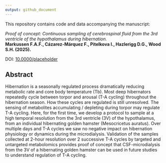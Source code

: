 ```yaml
---
output: github_document
---
```



This repository contains code and data accompanying the manuscript:

*Proof of concept: Continuous sampling of cerebrospinal fluid from the 3rd ventricle of the hypothalamus during hibernation.*  
**Markussen F.A.F., Cázarez-Márquez F., Pitelkova I., Hazlerigg D.G., Wood S.H. (2025).**  

DOI: [10.0000/placeholder](https://doi.org/10.0000/placeholder)

## Abstract
Hibernation is a seasonally regulated process dramatically reducing metabolic rate and core body temperature (Tb). Most deep hibernators repeatedly cycle between torpor and arousal (T-A cycling) throughout the hibernation season. How these cycles are regulated is still unresolved. The sensing of metabolites accumulating / depleting during torpor may regulate T-A cycling. Here, for the first time, we develop a protocol to sample at a high temporal resolution from the 3rd ventricle (3V) of the hypothalamus, from an individual hibernating golden hamster (Mesocricetus auratus). Over multiple days and T-A cycles we saw no negative impact on hibernation physiology or dynamics during the microdialysis. Validation of the samples collected at 2-hour resolution over 2 successive T-A cycles by targeted and untargeted metabolomics provides proof of concept that CSF-microdialysis from the 3V of a hibernating golden hamster can be used in future studies to understand regulation of T-A cycling.
